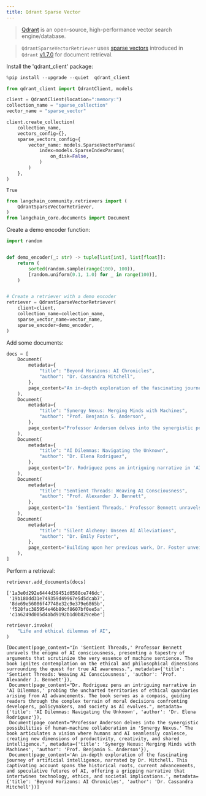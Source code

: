 ```yaml
---
title: Qdrant Sparse Vector
---
```


>[Qdrant](https://qdrant.tech/) is an open-source, high-performance vector search engine/database.


>`QdrantSparseVectorRetriever` uses [sparse vectors](https://qdrant.tech/articles/sparse-vectors/) introduced in `Qdrant` [v1.7.0](https://qdrant.tech/articles/qdrant-1.7.x/) for document retrieval.


Install the 'qdrant_client' package:


```python
%pip install --upgrade --quiet  qdrant_client
```


```python
from qdrant_client import QdrantClient, models

client = QdrantClient(location=":memory:")
collection_name = "sparse_collection"
vector_name = "sparse_vector"

client.create_collection(
    collection_name,
    vectors_config={},
    sparse_vectors_config={
        vector_name: models.SparseVectorParams(
            index=models.SparseIndexParams(
                on_disk=False,
            )
        )
    },
)
```



```output
True
```



```python
from langchain_community.retrievers import (
    QdrantSparseVectorRetriever,
)
from langchain_core.documents import Document
```

Create a demo encoder function:


```python
import random


def demo_encoder(_: str) -> tuple[list[int], list[float]]:
    return (
        sorted(random.sample(range(100), 100)),
        [random.uniform(0.1, 1.0) for _ in range(100)],
    )


# Create a retriever with a demo encoder
retriever = QdrantSparseVectorRetriever(
    client=client,
    collection_name=collection_name,
    sparse_vector_name=vector_name,
    sparse_encoder=demo_encoder,
)
```

Add some documents:


```python
docs = [
    Document(
        metadata={
            "title": "Beyond Horizons: AI Chronicles",
            "author": "Dr. Cassandra Mitchell",
        },
        page_content="An in-depth exploration of the fascinating journey of artificial intelligence, narrated by Dr. Mitchell. This captivating account spans the historical roots, current advancements, and speculative futures of AI, offering a gripping narrative that intertwines technology, ethics, and societal implications.",
    ),
    Document(
        metadata={
            "title": "Synergy Nexus: Merging Minds with Machines",
            "author": "Prof. Benjamin S. Anderson",
        },
        page_content="Professor Anderson delves into the synergistic possibilities of human-machine collaboration in 'Synergy Nexus.' The book articulates a vision where humans and AI seamlessly coalesce, creating new dimensions of productivity, creativity, and shared intelligence.",
    ),
    Document(
        metadata={
            "title": "AI Dilemmas: Navigating the Unknown",
            "author": "Dr. Elena Rodriguez",
        },
        page_content="Dr. Rodriguez pens an intriguing narrative in 'AI Dilemmas,' probing the uncharted territories of ethical quandaries arising from AI advancements. The book serves as a compass, guiding readers through the complex terrain of moral decisions confronting developers, policymakers, and society as AI evolves.",
    ),
    Document(
        metadata={
            "title": "Sentient Threads: Weaving AI Consciousness",
            "author": "Prof. Alexander J. Bennett",
        },
        page_content="In 'Sentient Threads,' Professor Bennett unravels the enigma of AI consciousness, presenting a tapestry of arguments that scrutinize the very essence of machine sentience. The book ignites contemplation on the ethical and philosophical dimensions surrounding the quest for true AI awareness.",
    ),
    Document(
        metadata={
            "title": "Silent Alchemy: Unseen AI Alleviations",
            "author": "Dr. Emily Foster",
        },
        page_content="Building upon her previous work, Dr. Foster unveils 'Silent Alchemy,' a profound examination of the covert presence of AI in our daily lives. This illuminating piece reveals the subtle yet impactful ways in which AI invisibly shapes our routines, emphasizing the need for heightened awareness in our technology-driven world.",
    ),
]
```

Perform a retrieval:


```python
retriever.add_documents(docs)
```



```output
['1a3e0d292e6444d39451d0588ce746dc',
 '19b180dd31e749359d49967e5d5dcab7',
 '8de69e56086f47748e32c9e379e6865b',
 'f528fac385954e46b89cf8607bf0ee5a',
 'c1a6249d005d4abd9192b1d0b829cebe']
```



```python
retriever.invoke(
    "Life and ethical dilemmas of AI",
)
```



```output
[Document(page_content="In 'Sentient Threads,' Professor Bennett unravels the enigma of AI consciousness, presenting a tapestry of arguments that scrutinize the very essence of machine sentience. The book ignites contemplation on the ethical and philosophical dimensions surrounding the quest for true AI awareness.", metadata={'title': 'Sentient Threads: Weaving AI Consciousness', 'author': 'Prof. Alexander J. Bennett'}),
 Document(page_content="Dr. Rodriguez pens an intriguing narrative in 'AI Dilemmas,' probing the uncharted territories of ethical quandaries arising from AI advancements. The book serves as a compass, guiding readers through the complex terrain of moral decisions confronting developers, policymakers, and society as AI evolves.", metadata={'title': 'AI Dilemmas: Navigating the Unknown', 'author': 'Dr. Elena Rodriguez'}),
 Document(page_content="Professor Anderson delves into the synergistic possibilities of human-machine collaboration in 'Synergy Nexus.' The book articulates a vision where humans and AI seamlessly coalesce, creating new dimensions of productivity, creativity, and shared intelligence.", metadata={'title': 'Synergy Nexus: Merging Minds with Machines', 'author': 'Prof. Benjamin S. Anderson'}),
 Document(page_content='An in-depth exploration of the fascinating journey of artificial intelligence, narrated by Dr. Mitchell. This captivating account spans the historical roots, current advancements, and speculative futures of AI, offering a gripping narrative that intertwines technology, ethics, and societal implications.', metadata={'title': 'Beyond Horizons: AI Chronicles', 'author': 'Dr. Cassandra Mitchell'})]
```
